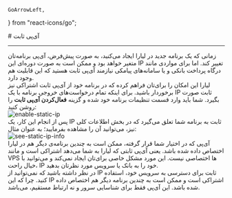     GoArrowLeft,
} from "react-icons/go";


<Layout>
<Head>
<title>مستندات آی‌پی ثابت (static ip) در پلتفرم  - لیارا</title>

<meta property="og:title" content="مستندات خدمات رایانش ابری لیارا" />
<meta property="og:description" content="مستندات مربوط به آی‌پی ثابت یا Static IP در لیارا"  />
<meta property="og:image" content="https://media.liara.ir/logos/liara-poster.jpg" />
</Head>
# آی‌پی ثابت

<hr className="mb-2" />
زمانی که یک برنامه جدید در لیارا ایجاد می‌کنید، به صورت پیش‌فرض، آی‌پی برنامه‌تان متغیر خواهد بود و ممکن است به صورت دوره‌ای این IP تغییر کند.
اما برای مواردی مانند درگاه پرداخت بانکی و یا سامانه‌های پیامکی نیازمند آی‌پی ثابت هستید که این قابلیت هم وجود دارد.

<Section id="enable-static-ip" title="فعال‌کردن آی‌پی ثابت" />
لیارا این امکان را برای‌تان فراهم کرده که در برنامه خود از آی‌پی ثابت اشتراکی نیز برخوردار باشید. برای اینکه تمام درخواست‌های خروجی برنامه با یک IP ثابت صورت بگیرد. شما باید وارد قسمت تنظیمات برنامه خود شده و گزینه <b>فعال‌کردن آی‌پی ثابت</b> را روشن کنید:
<div className="h-4" />
<img src="https://media.liara.ir/docs/enabled-static-ip.png" alt="enable-static-ip"/>
<div className="h-4" />
پس از انجام این کار، یک IP ثابت به برنامه شما تعلق می‌گیرد که در بخش اطلاعات کلی نیز، می‌توانید آن را مشاهده بفرمایید؛ به عنوان مثال:
<div className="h-4" />
<img src="https://media.liara.ir/docs/see-static-ip-info.png" alt="see-static-ip-info"/>

<Section id='what-is-static-sharing-ip' title="آی‌پی اشتراکی چیست؟" />
آی‌پی که در اختیار شما قرار گرفته، ممکن است به چندین برنامه‌ی دیگر هم در لیارا اختصاص داده شده باشد. یعنی آی‌پی ثابتی که لیارا به شما می‌دهد اشتراکی است و مانند VPS ها اختصاصی نیست. این مورد مشکل خاصی برای‌تان ایجاد نمی‌کند و می‌توانید با خیال راحت، IP خود را به بانک یا سرویس مورد نظرتان بدهید.

<div className="h-4" />
<Alert variant="warning">
    در نظر داشته باشید که نمی‌توانید از IP ثابت برای دسترسی به سرویس خود، استفاده کنید. 
    چرا که این IP اشتراکی است و ممکن است به چندین برنامه دیگر هم اختصاص داده شده باشد. این آی‌پی فقط برای شناسایی سرور و نه ارتباط مستقیم، می‌باشد.
</Alert>

</Layout>